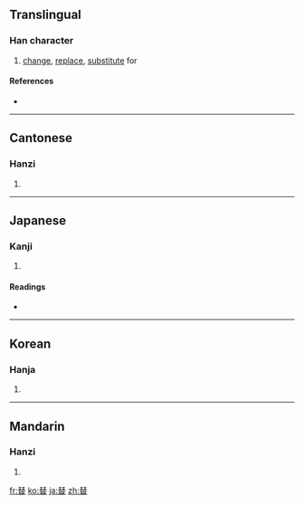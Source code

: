 ==Translingual==

===Han character===
{{Han char|rn=73|rad=曰|as=08|sn=12|four=5560<sub>3</sub>|canj=手人日 (QOA)}}

# [[change]], [[replace]], [[substitute]] for

====References====
* {{Han ref|kx=0503.040|dkj=14300|dj=0877.030|hdz=21515.080|uh=66FF|ud=26367|bh=B4C0|bd=46272}}

----

==Cantonese==

===Hanzi===
{{yue-hanzi|jyut=|y=tai3}}

# {{defn|Cantonese}}

----

==Japanese==

===Kanji===
{{ja-kanji|grade=c|rs=曰08}}

# {{defn|Japanese}}

====Readings====
* {{ja-readings|on=[[たい]] (tai), [[てい]] (tei)|kun=[[かえる]] (kaeru), [[すたれる]] (sutareru), [[かわる]] (kawaru)}}

----

==Korean==

===Hanja===
{{ko-hanja|hangeul=체|eumhun=|rv=che|mr=ch'e|y=chey}}

# {{defn|Korean}}

----

==Mandarin==

===Hanzi===
{{cmn-hanzi|pin=[[tì]] ([[ti4]]), [[guì]] ([[gui4]]), [[kuài]] ([[kuai4]])|wg=kuei<sup>4</sup>, k'uai<sup>4</sup>, t'i<sup>4</sup>}}

# {{defn|Mandarin}}

[[fr:替]]
[[ko:替]]
[[ja:替]]
[[zh:替]]